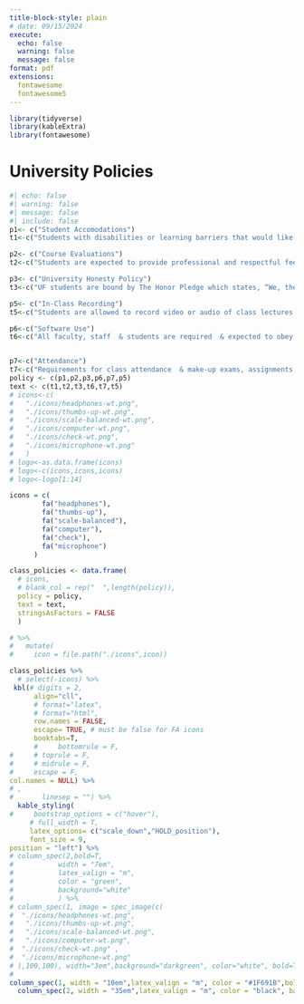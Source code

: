 ```yaml
---
title-block-style: plain
# date: 09/15/2024
execute:
  echo: false
  warning: false
  message: false
format: pdf
extensions:
  fontawesome
  fontawesome5
---
```


```r

library(tidyverse)
library(kableExtra)
library(fontawesome)

```

<!-- # University Policies {.unnumbered} -->
# University Policies

```r

#| echo: false
#| warning: false 
#| message: false
#| include: false
p1<- c("Student Accomodations")
t1<-c("Students with disabilities or learning barriers that would like to request academic accommodations should connect with the Disability Resource Center by visiting https://disability.ufl.edu/students/get-started/. Please share your letter with me and discuss access needs as early as possible in the semester so that I can do whatever is necessary to ensure your participation and learning.")

p2<- c("Course Evaluations")
t2<-c("Students are expected to provide professional and respectful feedback on the quality of instruction in this course by completing course evaluations. Guidance on how to provide constructive feedback is available at https://gatorevals.aa.ufl.edu/students/. Students will be notified when the evaluation period opens. Summaries of course evaluation results are available to students at https://gatorevals.aa.ufl.edu/public-results/. Students can complete evaluations in three ways: (1) The email they receive from GatorEvals, (2) Their Canvas course menu under GatorEvals, and (3) The central portal at https://my-ufl.bluera.com.")

p3<- c("University Honesty Policy")
t3<-c("UF students are bound by The Honor Pledge which states, “We, the members of the University of Florida community, pledge to hold ourselves and our peers to the highest standards of honor and integrity by abiding by the Honor Code. On all work submitted for credit by students at the University of Florida, the following pledge is either required or implied: On my honor, I have neither given nor received unauthorized aid in doing this assignment. The Honor Code (https://www.dso.ufl.edu/sccr/process/student-conduct-honor-code) specifies a number of behaviors that are in violation of this code and the possible sanctions. Furthermore, you are obligated to report any condition that facilitates academic misconduct to appropriate personnel. If you have questions or concerns, consult with the instructor or TAs.")

p5<- c("In-Class Recording")
t5<-c("Students are allowed to record video or audio of class lectures. However, the purposes for which these recordings may be used are strictly controlled. The only allowable purposes are: (1)for personal educational use, (2)in connection with a complaint to the university, or (3)as evidence in, or in preparation for, a criminal or civil proceeding. All other purposes are prohibited.Specifically, students may not publish recorded lectures without the written consent of the instructor. A 'class lecture' is:an educational presentation intended to inform or teach enrolled students about a particular subject, including any instructor-led discussions that form part of the presentation, and delivered by any instructor hired or appointed by the University, or by a guest instructor, as part of a UF course. A class lecture does not include:lab sessions, student presentations, clinical presentations such as patient history, academic exercises involving solely student participation, assessments (quizzes, tests, exams), field trips, private conversations between students in the class or between a student and the faculty or lecturer during a class session. Publication without permission of the instructor is prohibited. To 'publish' means: to share, transmit, circulate, distribute, or provide access to a recording, regardless of format or medium, to another person (or persons), including but not limited to another student within the same class section. Additionally, a recording, or transcript of a recording, is considered published if it is posted on or uploaded to, in whole or in part, any media platform, including but not limited to social media, book, magazine, newspaper, leaflet, or third-party note/tutoring services. A student who publishes a recording without written consent may be subject to a civil cause of action instituted by a person injured by the publication and/or discipline under UF Regulation 4.040 Student Honor Code and Student Conduct Code.")

p6<-c("Software Use")
t6<-c("All faculty, staff  & students are required  & expected to obey laws and legal agreements governing software use. Failure to do so can lead to monetary damages and/or criminal penalties for the individual violator. Because such violations are also against UF policies  & rules, disciplinary action will be taken as appropriate.")


p7<-c("Attendance")
t7<-c("Requirements for class attendance  & make-up exams, assignments, and other work are consistent with UF policies found at:  https://catalog.ufl.edu/ugrad/current/regulations/info/attendance.aspx.")
policy <- c(p1,p2,p3,p6,p7,p5)
text <- c(t1,t2,t3,t6,t7,t5)
# icons<-c(
#   "./icons/headphones-wt.png",
#   "./icons/thumbs-up-wt.png",
#   "./icons/scale-balanced-wt.png",
#   "./icons/computer-wt.png",
#   "./icons/check-wt.png",
#   "./icons/microphone-wt.png"
#   )
# logo<-as.data.frame(icons)
# logo<-c(icons,icons,icons)
# logo<-logo[1:14]

icons = c(
        fa("headphones"),
        fa("thumbs-up"),
        fa("scale-balanced"),
        fa("computer"),
        fa("check"),
        fa("microphone")
      )

class_policies <- data.frame(
  # icons,
  # blank_col = rep("  ",length(policy)),
  policy = policy,
  text = text,
  stringsAsFactors = FALSE
  )

# %>%
#   mutate(
#     icon = file.path("./icons",icon))

```

```r

class_policies %>% 
  # select(-icons) %>% 
 kbl(# digits = 2,
      align="cll",
      # format="latex",
      # format="html",
      row.names = FALSE,
      escape= TRUE, # must be false for FA icons
      booktabs=T,
      #     bottomrule = F,
#     # toprule = F,
#     # midrule = F,
#     escape = F,
col.names = NULL) %>% 
# ,
#       linesep = "") %>% 
  kable_styling(
#     bootstrap_options = c("hover"),
     # full_width = T,
     latex_options= c("scale_down","HOLD_position"),
     font_size = 9,
position = "left") %>%
# column_spec(2,bold=T,
#           width = "7em", 
#           latex_valign = "m",
#           color = "green",
#           background="white"
#           ) %>%
# column_spec(1, image = spec_image(c(
#  "./icons/headphones-wt.png",
#   "./icons/thumbs-up-wt.png",
#   "./icons/scale-balanced-wt.png",
#   "./icons/computer-wt.png",
#  "./icons/check-wt.png" ,
#  "./icons/microphone-wt.png"
# ),100,100), width="3em",background="darkgreen", color="white", bold=T) %>% 
#   
column_spec(1, width = "10em",latex_valign = "m", color = "#1F691B",bold=T, background="white") %>%
  column_spec(2, width = "35em",latex_valign = "m", color = "black", background="white")

```


<!-- {{< fa thumbs-up >}}  -->